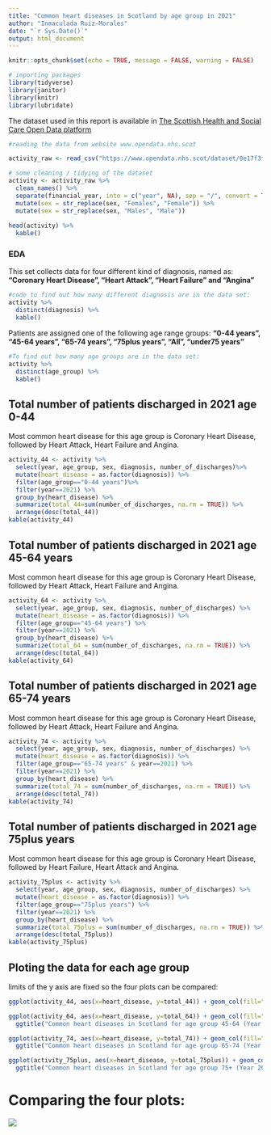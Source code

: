 ---
title: "Common heart diseases in Scotland by age group in 2021"
author: "Inmaculada Ruiz-Morales"
date: "`r Sys.Date()`"
output: html_document
---

```{r setup, include=FALSE}
knitr::opts_chunk$set(echo = TRUE, message = FALSE, warning = FALSE)
```


```{r cars}
# importing packages
library(tidyverse)
library(janitor)
library(knitr)
library(lubridate)
```

The dataset used in this report is available in [The Scottish Health and Social Care Open Data platform](https://www.opendata.nhs.scot/dataset/scottish-heart-disease-statistics/resource/748e2065-b447-4b75-99bd-f17f26f3eaef)

```{r}
#reading the data from website www.opendata.nhs.scot

activity_raw <- read_csv("https://www.opendata.nhs.scot/dataset/0e17f3fc-9429-48aa-b1ba-2b7e55688253/resource/748e2065-b447-4b75-99bd-f17f26f3eaef/download/hd_activitybyhbr.csv")
```



```{r}
# some cleaning / tidying of the dataset
activity <- activity_raw %>%
  clean_names() %>%
  separate(financial_year, into = c("year", NA), sep = "/", convert = TRUE) %>%
  mutate(sex = str_replace(sex, "Females", "Female")) %>%
  mutate(sex = str_replace(sex, "Males", "Male"))
  
head(activity) %>%
  kable()
```


### EDA

This set collects data for four different kind of diagnosis, named as: **"Coronary Heart Disease",
"Heart Attack", "Heart Failure" and "Angina"**

```{r}
#code to find out how many different diagnosis are in the data set:
activity %>%
  distinct(diagnosis) %>%
  kable()
```

Patients are assigned one of the following age range groups: **"0-44 years", "45-64 years", "65-74 years", "75plus years", "All", "under75 years"**

```{r}
#To find out how many age groups are in the data set:
activity %>%
  distinct(age_group) %>%
  kable()
```



## Total number of patients discharged in 2021 **age 0-44** 

Most common heart disease for this age group is Coronary Heart Disease, followed by Heart Attack, Heart Failure and Angina.

```{r}
activity_44 <- activity %>%
  select(year, age_group, sex, diagnosis, number_of_discharges)%>%
  mutate(heart_disease = as.factor(diagnosis)) %>% 
  filter(age_group=="0-44 years")%>%
  filter(year==2021) %>%
  group_by(heart_disease) %>%
  summarize(total_44=sum(number_of_discharges, na.rm = TRUE)) %>%
  arrange(desc(total_44))
kable(activity_44)

```


## Total number of patients discharged in 2021 **age 45-64 years**

Most common heart disease for this age group is Coronary Heart Disease, followed by Heart Attack, Heart Failure and Angina.

```{r}
activity_64 <- activity %>%
  select(year, age_group, sex, diagnosis, number_of_discharges) %>%
  mutate(heart_disease = as.factor(diagnosis)) %>%
  filter(age_group=="45-64 years") %>%
  filter(year==2021) %>%
  group_by(heart_disease) %>%
  summarize(total_64 = sum(number_of_discharges, na.rm = TRUE)) %>%
  arrange(desc(total_64))
kable(activity_64)

```



## Total number of patients discharged in 2021 **age 65-74 years**

Most common heart disease for this age group is Coronary Heart Disease, followed by Heart Attack, Heart Failure and Angina.

```{r}
activity_74 <- activity %>%
  select(year, age_group, sex, diagnosis, number_of_discharges) %>%
  mutate(heart_disease = as.factor(diagnosis)) %>%
  filter(age_group=="65-74 years" & year==2021) %>%
  filter(year==2021) %>%
  group_by(heart_disease) %>%
  summarize(total_74 = sum(number_of_discharges, na.rm = TRUE)) %>%
  arrange(desc(total_74))
kable(activity_74)

```



## Total number of patients discharged in 2021 **age 75plus years** 

Most common heart disease for this age group is Coronary Heart Disease, followed by Heart Failure, Heart Attack and Angina.

```{r}
activity_75plus <- activity %>%
  select(year, age_group, sex, diagnosis, number_of_discharges) %>%
  mutate(heart_disease = as.factor(diagnosis)) %>%
  filter(age_group=="75plus years") %>%
  filter(year==2021) %>%
  group_by(heart_disease) %>%
  summarize(total_75plus = sum(number_of_discharges, na.rm = TRUE)) %>%
  arrange(desc(total_75plus))
kable(activity_75plus)

```

## Ploting the data for each age group 

limits of the y axis are fixed so the four plots can  be compared:

```{r}
ggplot(activity_44, aes(x=heart_disease, y=total_44)) + geom_col(fill="darkgreen", alpha=0.6) + ylim(0,145000) + ggtitle("Common heart diseases in Scotland for age group 0-44 (Year 2021)")+ ylab("Number of patients") + xlab("Heart disease")
```


```{r}
ggplot(activity_64, aes(x=heart_disease, y=total_64)) + geom_col(fill="orange", alpha=0.6) + ylim(0,145000) + 
  ggtitle("Common heart diseases in Scotland for age group 45-64 (Year 2021)") + ylab("Number of patients") + xlab("Heart disease")
```


```{r}
ggplot(activity_74, aes(x=heart_disease, y=total_74)) + geom_col(fill="red", alpha=0.6) + ylim(0,145000)+ 
  ggtitle("Common heart diseases in Scotland for age group 65-74 (Year 2021)") + ylab("Number of patients") + xlab("Heart disease")
```

```{r}
ggplot(activity_75plus, aes(x=heart_disease, y=total_75plus)) + geom_col(fill="brown", alpha=0.6) + ylim(0,145000)+ 
  ggtitle("Common heart diseases in Scotland for age group 75+ (Year 2021)") + ylab("Number of patients") + xlab("Heart disease")
```



# Comparing the four plots:

![](https://inmaruiz.com/wp-content/uploads/2023/02/comparation-1024x773.png)